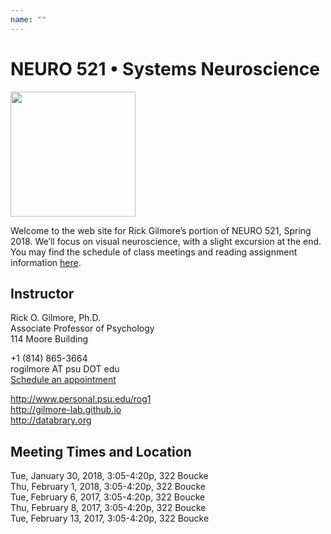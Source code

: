 ```yaml
---
name: ""
---
```


# NEURO 521 • Systems Neuroscience

<a href="https://www.frontiersin.org/journals/systems-neuroscience">
<img src="https://3718aeafc638f96f5bd6-d4a9ca15fc46ba40e71f94dec0aad28c.ssl.cf1.rackcdn.com/journal-systems-neuroscience.png" width=200px/>
</a>

Welcome to the web site for Rick Gilmore's portion of NEURO 521, Spring 2018. 
We'll focus on visual neuroscience, with a slight excursion at the end.
You may find the schedule of class meetings and reading assignment information [here](schedule.html).

## Instructor

Rick O. Gilmore, Ph.D.</br>
Associate Professor of Psychology</br>
114 Moore Building</br>

+1 (814) 865-3664</br>
rogilmore AT psu DOT edu</br>
[Schedule an appointment](http://doodle.com/rickgilmore)</br>

[http://www.personal.psu.edu/rog1](http://www.personal.psu.edu/rog1)</br>
[http://gilmore-lab.github.io](http://gilmore-lab.github.io)</br>
[http://databrary.org](http://databrary.org)

## Meeting Times and Location

Tue, January 30, 2018, 3:05-4:20p, 322 Boucke</br>
Thu, February 1, 2018, 3:05-4:20p, 322 Boucke</br>
Tue, February 6, 2017, 3:05-4:20p, 322 Boucke</br>
Thu, February 8, 2017, 3:05-4:20p, 322 Boucke</br>
Tue, February 13, 2017, 3:05-4:20p, 322 Boucke</br>

